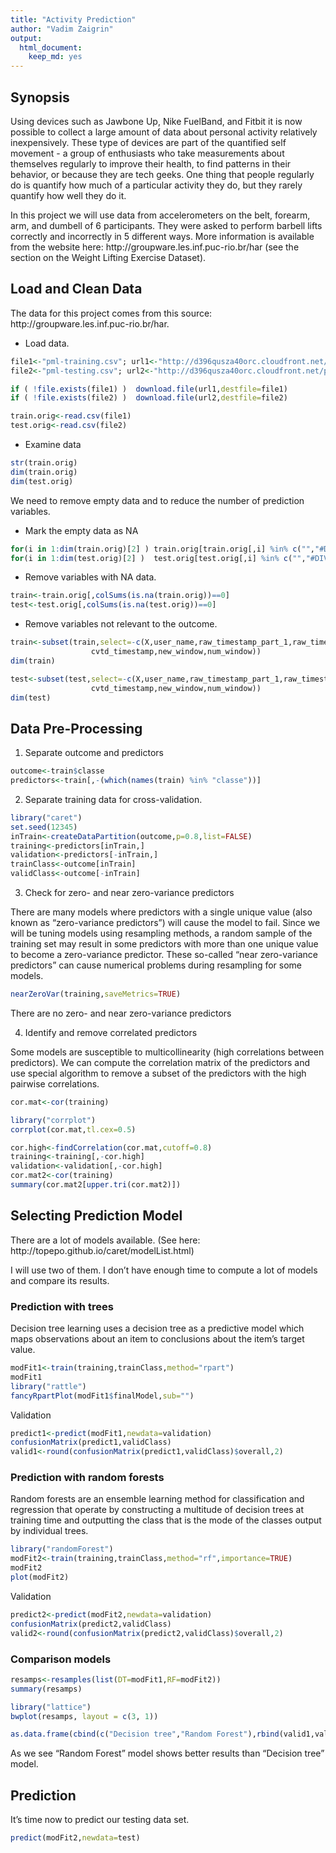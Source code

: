 ```yaml
---
title: "Activity Prediction"
author: "Vadim Zaigrin"
output:
  html_document:
    keep_md: yes
---
```


## Synopsis

Using devices such as Jawbone Up, Nike FuelBand, and Fitbit it is now possible to collect a large amount of data about personal activity relatively inexpensively. These type of devices are part of the quantified self movement - a group of enthusiasts who take measurements about themselves regularly to improve their health, to find patterns in their behavior, or because they are tech geeks. One thing that people regularly do is quantify how much of a particular activity they do, but they rarely quantify how well they do it.

In this project we will use data from accelerometers on the belt, forearm, arm, and dumbell of 6 participants. They were asked to perform barbell lifts correctly and incorrectly in 5 different ways. More information is available from the website here: http://groupware.les.inf.puc-rio.br/har (see the section on the Weight Lifting Exercise Dataset). 

## Load and Clean Data

The data for this project comes from this source: http://groupware.les.inf.puc-rio.br/har.

* Load data.

```r
file1<-"pml-training.csv"; url1<-"http://d396qusza40orc.cloudfront.net/predmachlearn/pml-training.csv"
file2<-"pml-testing.csv"; url2<-"http://d396qusza40orc.cloudfront.net/predmachlearn/pml-testing.csv"

if ( !file.exists(file1) )  download.file(url1,destfile=file1)
if ( !file.exists(file2) )  download.file(url2,destfile=file2)

train.orig<-read.csv(file1)
test.orig<-read.csv(file2)
```

* Examine data

```r
str(train.orig)
dim(train.orig)
dim(test.orig)
```

We need to remove empty data and to reduce the number of prediction variables.

+ Mark the empty data as NA

```r
for(i in 1:dim(train.orig)[2] ) train.orig[train.orig[,i] %in% c("","#DIV/0!"),i]<-NA
for(i in 1:dim(test.orig)[2] )  test.orig[test.orig[,i] %in% c("","#DIV/0!"),i]<-NA
```
 
+ Remove variables with NA data.

```r
train<-train.orig[,colSums(is.na(train.orig))==0]
test<-test.orig[,colSums(is.na(test.orig))==0]
```

+ Remove variables not relevant to the outcome.

```r
train<-subset(train,select=-c(X,user_name,raw_timestamp_part_1,raw_timestamp_part_2,
			      cvtd_timestamp,new_window,num_window))
dim(train)

test<-subset(test,select=-c(X,user_name,raw_timestamp_part_1,raw_timestamp_part_2,
			      cvtd_timestamp,new_window,num_window))
dim(test)
```

## Data Pre-Processing

1. Separate outcome and predictors

```r
outcome<-train$classe
predictors<-train[,-(which(names(train) %in% "classe"))]
```

2. Separate training data for cross-validation.

```r
library("caret")
set.seed(12345)
inTrain<-createDataPartition(outcome,p=0.8,list=FALSE)
training<-predictors[inTrain,]
validation<-predictors[-inTrain,]
trainClass<-outcome[inTrain]
validClass<-outcome[-inTrain]
```

3. Check for zero- and near zero-variance predictors

There are many models where predictors with a single unique value (also known as "zero-variance predictors") will cause the model to fail. Since we will be tuning models using resampling methods, a random sample of the training set may result in some predictors with more than one unique value to become a zero-variance predictor. These so-called "near zero-variance predictors" can cause numerical problems during resampling for some models.

```r
nearZeroVar(training,saveMetrics=TRUE)
```

There are no zero- and near zero-variance predictors

4. Identify and remove correlated predictors

Some models are susceptible to multicollinearity (high correlations between predictors). We can compute the correlation matrix of the predictors and use special algorithm to remove a subset of the predictors with the high pairwise correlations.

```r
cor.mat<-cor(training)

library("corrplot")
corrplot(cor.mat,tl.cex=0.5)

cor.high<-findCorrelation(cor.mat,cutoff=0.8)
training<-training[,-cor.high]
validation<-validation[,-cor.high]
cor.mat2<-cor(training)
summary(cor.mat2[upper.tri(cor.mat2)])
```

## Selecting Prediction Model

There are a lot of models available. (See here: http://topepo.github.io/caret/modelList.html)

I will use two of them. I don't have enough time to compute a lot of models and compare its results.

### Prediction with trees

Decision tree learning uses a decision tree as a predictive model which maps observations about an item to conclusions about the item's target value.

```r
modFit1<-train(training,trainClass,method="rpart")
modFit1
library("rattle")
fancyRpartPlot(modFit1$finalModel,sub="")
```

Validation

```r
predict1<-predict(modFit1,newdata=validation)
confusionMatrix(predict1,validClass)
valid1<-round(confusionMatrix(predict1,validClass)$overall,2)
```

### Prediction with random forests

Random forests are an ensemble learning method for classification and regression that operate by constructing a multitude of decision trees at training time and outputting the class that is the mode of the classes output by individual trees.

```r
library("randomForest")
modFit2<-train(training,trainClass,method="rf",importance=TRUE)
modFit2
plot(modFit2)
```

Validation

```r
predict2<-predict(modFit2,newdata=validation)
confusionMatrix(predict2,validClass)
valid2<-round(confusionMatrix(predict2,validClass)$overall,2)
```

### Comparison models

```r
resamps<-resamples(list(DT=modFit1,RF=modFit2))
summary(resamps)

library("lattice")
bwplot(resamps, layout = c(3, 1))
```

```r
as.data.frame(cbind(c("Decision tree","Random Forest"),rbind(valid1,valid2,deparse.level=0)))
```

As we see "Random Forest" model shows better results than "Decision tree" model.

## Prediction

It's time now to predict our testing data set.

```r
predict(modFit2,newdata=test)
```
